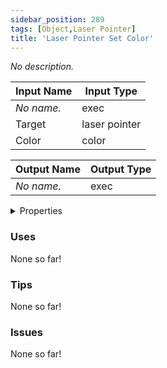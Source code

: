 ```yaml
---
sidebar_position: 289
tags: [Object,Laser Pointer]
title: 'Laser Pointer Set Color'
---
```


*No description.*




<EsbSvg />

| Input Name | Input Type |
|-----------|-----------|
| *No name.* | exec |
| Target | laser pointer |
| Color | color |

| Output Name | Output Type |
|-----------|-----------|
| *No name.* | exec |


<details>
  <summary>Properties</summary>
  <div>
    <div>
    <table>
      <thead>
        <tr>
          <th>Is beta required?</th>
          <th>❌</th>
        </tr>
        <tr>
          <th>Is this chip a trolling risk?</th>
          <th>❌</th>
        </tr>
        <tr>
          <th>Is this chip a role assignment risk?</th>
          <th>❌</th>
        </tr>
        <tr>
          <th>Chip UUID</th>
          <th>1fe56621-d070-43bd-a268-13538b401356</th>
        </tr>
      </thead>
    </table>
    </div>
  </div>
</details>

### Uses

None so far!

### Tips

None so far!

### Issues

None so far!